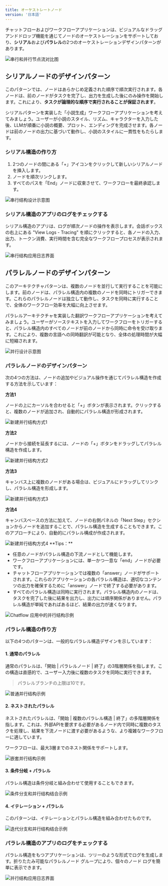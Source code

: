 ```yaml
---
title: オーケストレートノード
version: '日本語'
---
```


チャットフローおよびワークフローアプリケーションは、ビジュアルなドラッグアンドドロップ機能を通じてノードのオーケストレーションをサポートしており、**シリアル**および**パラレル**の2つのオーケストレーションデザインパターンがあります。

<Frame caption="上の画像はシリアル構造のノードフロー、下のはパラレル構造のノードフロー">
  <img src="../../../img/orchestrate-node.jpeg" alt="串行和并行节点流对比图" />
</Frame>

## シリアルノードのデザインパターン

このパターンでは、ノードはあらかじめ定義された順序で順次実行されます。各ノードは、前のノードがタスクを完了し、出力を生成した後にのみ操作を開始します。これにより、**タスクが論理的な順序で実行されることが保証されます**。

シリアルパターンを実装した「小説生成」ワークフローアプリケーションを考えてみましょう。ユーザーが小説のスタイル、リズム、キャラクターを入力した後、LLMが順番に小説の概要、プロット、エンディングを完成させます。各ノードは前のノードの出力に基づいて動作し、小説のスタイルに一貫性をもたらします。

### シリアル構造の作り方

1. 2つのノードの間にある「+」アイコンをクリックして新しいシリアルノードを挿入します。
2. ノードを順次リンクします。
3. すべてのパスを「End」ノードに収束させて、ワークフローを最終承認します。

<Frame caption="シリアル構造">
  <img src="../../../img/orchestrate-node-serial-design.png" alt="串行结构设计示意图" />
</Frame>

### シリアル構造のアプリのログをチェックする

シリアル構造のアプリは、ログが順次ノードの操作を表示します。会話ボックスの右上にある "View Logs - Tracing" を順にクリックすると、各ノードの入力、出力、トークン消費、実行時間を含む完全なワークフロープロセスが表示されます。

<Frame caption="シリアル構造のアプリのログ">
  <img src="../../../img/viewing-serial-structure-app-logs.png" alt="串行结构应用日志界面" />
</Frame>

## パラレルノードのデザインパターン

このアーキテクチャパターンは、複数のノードを並行して実行することを可能にします。前のノードは、パラレル構造内の複数のノードを同時にトリガーできます。これらのパラレルノードは独立して動作し、タスクを同時に実行することで、全体のワークフロー効率を大幅に向上させます。

パラレルアーキテクチャを実装した翻訳ワークフローアプリケーションを考えてみましょう。ユーザーがソーステキストを入力してワークフローをトリガーすると、パラレル構造内のすべてのノードが前のノードから同時に命令を受け取ります。これにより、複数の言語への同時翻訳が可能となり、全体の処理時間が大幅に短縮されます。

<Frame caption="パラレルノードのデザイン">
  <img src="../../.gitbook/assets/image (335).png" alt="并行设计示意图" />
</Frame>

### パラレルノードのデザインパターン

次の4つの方法は、ノードの追加やビジュアル操作を通じてパラレル構造を作成する方法を示しています：

**方法1**

ノードの上にカーソルを合わせると「+」ボタンが表示されます。クリックすると、複数のノードが追加され、自動的にパラレル構造が形成されます。

<Frame caption="Type 01">
  <img src="../../../img/orchestrate-node-parallel-design-method-1.png" alt="新建并行结构方式1" />
</Frame>

**方法2**

ノードから接続を延長するには、ノードの「+」ボタンをドラッグしてパラレル構造を作成します。

<Frame caption="Type 02">
  <img src="../../../img/orchestrate-node-parallel-design-method-2.png" alt="新建并行结构方式2" />
</Frame>

**方法3**

キャンバス上に複数のノードがある場合は、ビジュアルにドラッグしてリンクし、パラレル構造を形成します。

<Frame caption="Type 03">
  <img src="../../../img/orchestrate-node-parallel-design-method-3.png" alt="新建并行结构方式3" />
</Frame>

**方法4**

キャンバスベースの方法に加えて、ノードの右側パネルの「Next Step」セクションからノードを追加することで、パラレル構造を生成することもできます。このアプローチにより、自動的にパラレル構成が作成されます。

<Frame caption="Type 04">
  <img src="../../../img/orchestrate-node-parallel-design-method-4.png" alt="新建并行结构方式4" />
</Frame>

<Note>
**Tips：**

* 任意のノードがパラレル構造の下流ノードとして機能します。
* ワークフローアプリケーションには、単一かつ一意な「end」ノードが必要です。
* チャットフローアプリケーションでは複数の「answer」ノードがサポートされます。これらのアプリケーションの各パラレル構造は、適切なコンテンツの出力を確保するために「answer」ノードで終了する必要があります。
* すべてのパラレル構造は同時に実行されます。パラレル構造内のノードは、タスクを完了した後に結果を出力し、出力には順序関係がありません。パラレル構造が単純であればあるほど、結果の出力が速くなります。
</Note>

<Frame caption="チャットフローアプリ中のパラレル構造">
  <img src="../../../img/orchestrate-node-chatflow-multi-answer.png" alt="Chatflow 应用中的并行结构示例" />
</Frame>

### パラレル構造の作り方

以下の4つのパターンは、一般的なパラレル構造デザインを示しています：

#### 1. 通常のパラレル

通常のパラレルは、「開始 | パラレルノード | 終了」の3階層関係を指します。この構造は直感的で、ユーザー入力後に複数のタスクを同時に実行できます。

> パラレルブランチの上限は10です。

<Frame caption="通常のパラレル">
  <img src="../../../img/orchestrate-node-simple-parallel.png" alt="普通并行结构示例" />
</Frame>

#### 2. ネストされたパラレル

ネストされたパラレルは、「開始 | 複数のパラレル構造 | 終了」の多階層関係を指します。これは、外部APIを要求する必要があるノード内で同時に複数のタスクを処理し、結果を下流ノードに渡す必要があるような、より複雑なワークフローに適しています。

ワークフローは、最大3層までのネスト関係をサポートします。

<Frame caption="ネストされたパラレル">
  <img src="../../../img/orchestrate-node-nested-parallel.png" alt="嵌套并行结构示例" />
</Frame>

#### 3. 条件分岐 + パラレル

パラレル構造は条件分岐と組み合わせて使用することもできます。

<Frame caption="条件分岐 + パラレル">
  <img src="../../../img/orchestrate-node-conditional-branch-parallel.png" alt="条件分支和并行结构结合示例" />
</Frame>

#### 4. イテレーション + パラレル

このパターンは、イテレーションとパラレル構造を組み合わせたものです。

<Frame caption="イテレーション + パラレル">
  <img src="../../../img/orchestrate-node-iteration-parallel.png" alt="迭代分支和并行结构结合示例" />
</Frame>

### パラレル構造のアプリのログをチェックする

パラレル構造をもつアプリケーションは、ツリーのような形式でログを生成します。折りたたみ可能なパラレルノード グループにより、個々のノード ログを簡単に表示できます。

<Frame caption="パラレル構造のアプリのログ" width="315">
  <img src="../../../img/orchestrate-node-parallel-logs.png" alt="并行结构应用日志界面" />
</Frame>